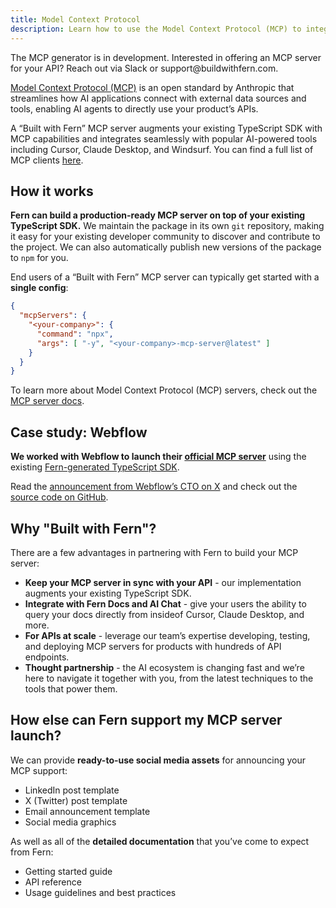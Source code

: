 ```yaml
---
title: Model Context Protocol
description: Learn how to use the Model Context Protocol (MCP) to integrate AI capabilities with your Fern documentation
---
```


<Note>
The MCP generator is in development. Interested in offering an MCP server for your API? Reach out via Slack or support@buildwithfern.com.
</Note>

[Model Context Protocol (MCP)](https://modelcontextprotocol.io) is an open standard by Anthropic that streamlines how AI applications connect with external data sources and tools, enabling AI agents to directly use your product’s APIs.

A “Built with Fern” MCP server augments your existing TypeScript SDK with MCP capabilities and integrates seamlessly with popular AI-powered tools including Cursor, Claude Desktop, and Windsurf. You can find a full list of MCP clients [here](https://modelcontextprotocol.io/clients).

## How it works

**Fern can build a production-ready MCP server on top of your existing TypeScript SDK.** We maintain the package in its own `git` repository, making it easy for your existing developer community to discover and contribute to the project. We can also automatically publish new versions of the package to `npm` for you.

End users of a “Built with Fern” MCP server can typically get started with a **single config**:

```json
{
  "mcpServers": {
    "<your-company>": {
      "command": "npx",
      "args": [ "-y", "<your-company>-mcp-server@latest" ]
    }
  }
}

```

To learn more about Model Context Protocol (MCP) servers, check out the [MCP server docs](https://modelcontextprotocol.io/quickstart/server).

## Case study: Webflow

**We worked with Webflow to launch their [official MCP server](https://www.npmjs.com/package/webflow-mcp-server)** using the existing [Fern-generated TypeScript SDK](https://github.com/webflow/js-webflow-api).

Read the [announcement from Webflow’s CTO on X](https://x.com/leinwand/status/1907463599762870383) and check out the [source code on GitHub](https://github.com/webflow/mcp-server).


## Why "Built with Fern"?

There are a few advantages in partnering with Fern to build your MCP server:

- **Keep your MCP server in sync with your API** - our implementation augments your existing TypeScript SDK.
- **Integrate with Fern Docs and AI Chat** - give your users the ability to query your docs directly from insideof Cursor, Claude Desktop, and more.
- **For APIs at scale** - leverage our team’s expertise developing, testing, and deploying MCP servers for products with hundreds of API endpoints.
- **Thought partnership** - the AI ecosystem is changing fast and we’re here to navigate it together with you, from the latest techniques to the tools that power them.

## How else can Fern support my MCP server launch?

We can provide **ready-to-use social media assets** for announcing your MCP support:

- LinkedIn post template
- X (Twitter) post template
- Email announcement template
- Social media graphics

As well as all of the **detailed documentation** that you’ve come to expect from Fern:

- Getting started guide
- API reference
- Usage guidelines and best practices
